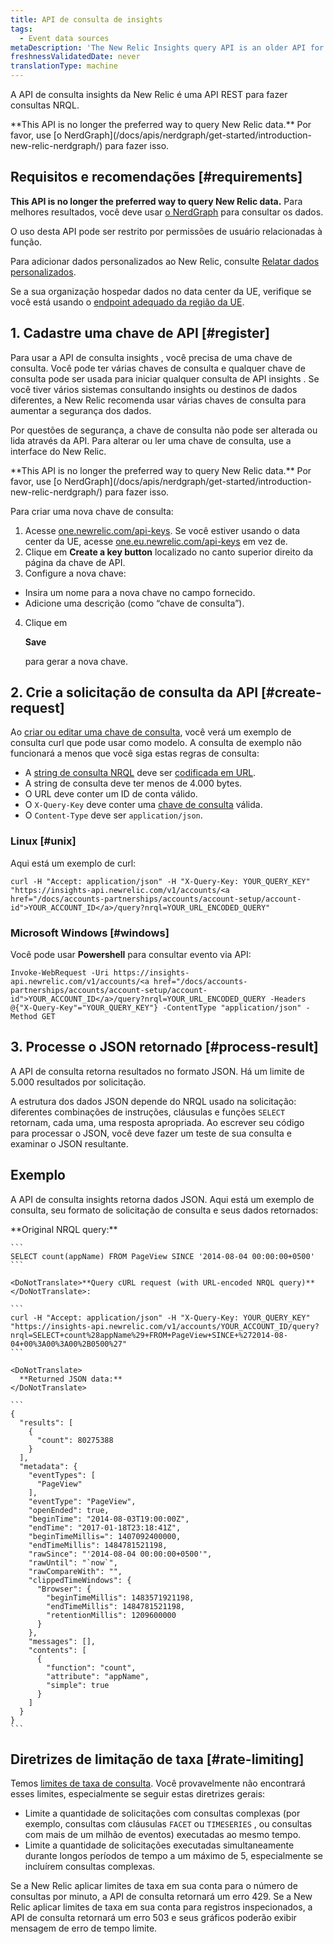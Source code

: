 ```yaml
---
title: API de consulta de insights
tags:
  - Event data sources
metaDescription: 'The New Relic Insights query API is an older API for querying data: now we recommend NerdGraph for querying'
freshnessValidatedDate: never
translationType: machine
---
```


A API de consulta insights da New Relic é uma API REST para fazer consultas NRQL.

<Callout variant="tip">
  <DoNotTranslate>**This API is no longer the preferred way to query New Relic data.**</DoNotTranslate> Por favor, use [o NerdGraph](/docs/apis/nerdgraph/get-started/introduction-new-relic-nerdgraph/) para fazer isso.
</Callout>

## Requisitos e recomendações [#requirements]

<DoNotTranslate>**This API is no longer the preferred way to query New Relic data.**</DoNotTranslate> Para melhores resultados, você deve usar [o NerdGraph](/docs/apis/nerdgraph/get-started/introduction-new-relic-nerdgraph) para consultar os dados.

O uso desta API pode ser restrito por permissões de usuário relacionadas à função.

Para adicionar dados personalizados ao New Relic, consulte [Relatar dados personalizados](/docs/data-apis/custom-data/get-custom-data-from-any-source).

Se a sua organização hospedar dados no data center da UE, verifique se você está usando o [endpoint adequado da região da UE](/docs/using-new-relic/welcome-new-relic/getting-started/introduction-eu-region-data-center#endpoints).

## 1. Cadastre uma chave de API [#register]

Para usar a API de consulta insights , você precisa de uma chave de consulta. Você pode ter várias chaves de consulta e qualquer chave de consulta pode ser usada para iniciar qualquer consulta de API insights . Se você tiver vários sistemas consultando insights ou destinos de dados diferentes, a New Relic recomenda usar várias chaves de consulta para aumentar a segurança dos dados.

Por questões de segurança, a chave de consulta não pode ser alterada ou lida através da API. Para alterar ou ler uma chave de consulta, use a interface do New Relic.

<Callout variant="tip">
  <DoNotTranslate>**This API is no longer the preferred way to query New Relic data.**</DoNotTranslate> Por favor, use [o NerdGraph](/docs/apis/nerdgraph/get-started/introduction-new-relic-nerdgraph/) para fazer isso.
</Callout>

Para criar uma nova chave de consulta:

1. Acesse [one.newrelic.com/api-keys](https://one.newrelic.com/api-keys). Se você estiver usando o data center da UE, acesse [one.eu.newrelic.com/api-keys](https://one.eu.newrelic.com/api-keys) em vez de.
2. Clique em <DoNotTranslate>**Create a key button**</DoNotTranslate> localizado no canto superior direito da página da chave de API.
3. Configure a nova chave:

* Insira um nome para a nova chave no campo fornecido.
* Adicione uma descrição (como “chave de consulta”).

4. Clique em

   <DoNotTranslate>**Save**</DoNotTranslate>

   para gerar a nova chave.

## 2. Crie a solicitação de consulta da API [#create-request]

Ao [criar ou editar uma chave de consulta](#register), você verá um exemplo de consulta curl que pode usar como modelo. A consulta de exemplo não funcionará a menos que você siga estas regras de consulta:

* A [string de consulta NRQL](/docs/insights/nrql-new-relic-query-language/using-nrql/introduction-nrql) deve ser [codificada em URL](http://www.w3schools.com/tags/ref_urlencode.asp).
* A string de consulta deve ter menos de 4.000 bytes.
* O URL deve conter um ID de conta válido.
* O `X-Query-Key` deve conter uma [chave de consulta](#register) válida.
* O `Content-Type` deve ser `application/json`.

### Linux [#unix]

Aqui está um exemplo de curl:

```
curl -H "Accept: application/json" -H "X-Query-Key: YOUR_QUERY_KEY" "https://insights-api.newrelic.com/v1/accounts/<a href="/docs/accounts-partnerships/accounts/account-setup/account-id">YOUR_ACCOUNT_ID</a>/query?nrql=YOUR_URL_ENCODED_QUERY"
```

### Microsoft Windows [#windows]

Você pode usar <DoNotTranslate>**Powershell**</DoNotTranslate> para consultar evento via API:

```
Invoke-WebRequest -Uri https://insights-api.newrelic.com/v1/accounts/<a href="/docs/accounts-partnerships/accounts/account-setup/account-id">YOUR_ACCOUNT_ID</a>/query?nrql=YOUR_URL_ENCODED_QUERY -Headers @{"X-Query-Key"="YOUR_QUERY_KEY"} -ContentType "application/json" -Method GET
```

## 3. Processe o JSON retornado [#process-result]

A API de consulta retorna resultados no formato JSON. Há um limite de 5.000 resultados por solicitação.

A estrutura dos dados JSON depende do NRQL usado na solicitação: diferentes combinações de instruções, cláusulas e funções `SELECT` retornam, cada uma, uma resposta apropriada. Ao escrever seu código para processar o JSON, você deve fazer um teste de sua consulta e examinar o JSON resultante.

## Exemplo

A API de consulta insights retorna dados JSON. Aqui está um exemplo de consulta, seu formato de solicitação de consulta e seus dados retornados:

<CollapserGroup>
  <Collapser title="Consulta, solicitação de API de consulta, dados retornados">
    <DoNotTranslate>
      **Original NRQL query:**
    </DoNotTranslate>

    ```
    SELECT count(appName) FROM PageView SINCE '2014-08-04 00:00:00+0500'
    ```

    <DoNotTranslate>**Query cURL request (with URL-encoded NRQL query)**</DoNotTranslate>:

    ```
    curl -H "Accept: application/json" -H "X-Query-Key: YOUR_QUERY_KEY" "https://insights-api.newrelic.com/v1/accounts/YOUR_ACCOUNT_ID/query?nrql=SELECT+count%28appName%29+FROM+PageView+SINCE+%272014-08-04+00%3A00%3A00%2B0500%27"
    ```

    <DoNotTranslate>
      **Returned JSON data:**
    </DoNotTranslate>

    ```
    {
      "results": [
        {
          "count": 80275388
        }
      ],
      "metadata": {
        "eventTypes": [
          "PageView"
        ],
        "eventType": "PageView",
        "openEnded": true,
        "beginTime": "2014-08-03T19:00:00Z",
        "endTime": "2017-01-18T23:18:41Z",
        "beginTimeMillis=": 1407092400000,
        "endTimeMillis": 1484781521198,
        "rawSince": "'2014-08-04 00:00:00+0500'",
        "rawUntil": "`now`",
        "rawCompareWith": "",
        "clippedTimeWindows": {
          "Browser": {
            "beginTimeMillis": 1483571921198,
            "endTimeMillis": 1484781521198,
            "retentionMillis": 1209600000
          }
        },
        "messages": [],
        "contents": [
          {
            "function": "count",
            "attribute": "appName",
            "simple": true
          }
        ]
      }
    }
    ```
  </Collapser>
</CollapserGroup>

## Diretrizes de limitação de taxa [#rate-limiting]

Temos [limites de taxa de consulta](/docs/query-your-data/nrql-new-relic-query-language/get-started/rate-limits-nrql-queries/). Você provavelmente não encontrará esses limites, especialmente se seguir estas diretrizes gerais:

* Limite a quantidade de solicitações com consultas complexas (por exemplo, consultas com cláusulas `FACET` ou `TIMESERIES` , ou consultas com mais de um milhão de eventos) executadas ao mesmo tempo.
* Limite a quantidade de solicitações executadas simultaneamente durante longos períodos de tempo a um máximo de 5, especialmente se incluírem consultas complexas.

Se a New Relic aplicar limites de taxa em sua conta para o número de consultas por minuto, a API de consulta retornará um erro 429. Se a New Relic aplicar limites de taxa em sua conta para registros inspecionados, a API de consulta retornará um erro 503 e seus gráficos poderão exibir mensagem de erro de tempo limite.